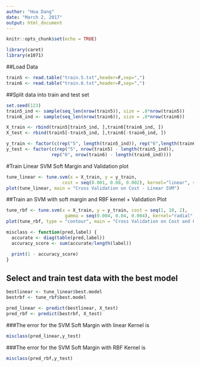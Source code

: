 ```yaml
---
author: "Hoa Dang"
date: "March 2, 2017"
output: html_document
---
```


```r
knitr::opts_chunk$set(echo = TRUE)
```

```r
library(caret)
library(e1071)
```

##Load Data
```r
train5 <- read.table("train.5.txt",header=F,sep=",")
train6 <- read.table("train.6.txt",header=F,sep=",")
```

##Split data into train and test set
```r
set.seed(123)
train5_ind <- sample(seq_len(nrow(train5)), size = .8*nrow(train5))
train6_ind <- sample(seq_len(nrow(train6)), size = .8*nrow(train6))

X_train <- rbind(train5[train5_ind, ],train6[train6_ind, ])
X_test <- rbind(train5[-train5_ind, ],train6[-train6_ind, ])

y_train <- factor(c(rep("5", length(train5_ind)), rep("6",length(train6_ind))))
y_test <- factor(c(rep("5", nrow(train5) - length(train5_ind)), 
                 rep("6", nrow(train6) - length(train6_ind))))

```

#Train Linear SVM Soft Margin and Validation plot

```r
tune_linear <- tune.svm(x = X_train, y = y_train,
                     cost = seq(0.001, 0.08, 0.002), kernel="linear", scale = FALSE)
plot(tune_linear, main = "Cross Validation on Cost - Linear SVM")

```

##Train an SVM with soft margin and RBF kernel + Validation Plot
```r
tune_rbf <- tune.svm(x = X_train, y = y_train, cost = seq(1, 10, 2),
                      gamma = seq(0.004, 0.04, 0.004), kernel="radial", scale=FALSE)
plot(tune_rbf, type = "contour", main = "Cross Validation on Cost and Gamma - RBF-SVM")
```

```r
misclass <- function(pred,label) {
  accurate <- diag(table(pred,label))
  accuracy_score <- sum(accurate/length(label))

  print(1 - accuracy_score)
}
```

## Select and train test data with the best model
```r
bestlinear <- tune_linear$best.model
bestrbf <- tune_rbf$best.model

pred_linear <- predict(bestlinear, X_test)
pred_rbf <- predict(bestrbf, X_test)

```

###The error for the SVM Soft Margin with linear Kernel is
```r
misclass(pred_linear,y_test)
```

###The error for the SVM Soft Margin with RBF Kernel is
```r
misclass(pred_rbf,y_test)
```


